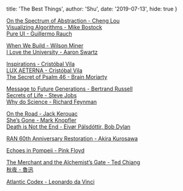 
  title: 'The Best Things',
  author: 'Shu',
  date: '2019-07-13',
  hide: true
}


[On the Spectrum of Abstraction - Cheng Lou](https://www.youtube.com/watch?v=mVVNJKv9esE)  
[Visualizing Algorithms - Mike Bostock](https://bost.ocks.org/mike/algorithms)   
[Pure UI - Guillermo Rauch](https://rauchg.com/2015/pure-ui)

[When We Build - Wilson Miner](https://vimeo.com/34017777)  
[I Love the University - Aaron Swartz](http://www.aaronsw.com/weblog/visitingmit)

[Inspirations - Cristóbal Vila](https://www.youtube.com/watch?v=oVthC6neqVc)  
[LUX AETERNA - Cristóbal Vila](https://www.youtube.com/watch?v=g9Hya2MdVUQ)  
[The Secret of Psalm 46 - Brain Moriarty](http://ludix.com/moriarty/psalm46.html)

[Message to Future Generations - Bertrand Russell](https://www.youtube.com/watch?v=ihaB8AFOhZo)  
[Secrets of Life - Steve Jobs](https://www.youtube.com/watch?v=kYfNvmF0Bqw)  
[Why do Science - Richard Feynman](https://www.youtube.com/watch?v=WdSerqgb-d0)

[On the Road - Jack Kerouac](https://www.youtube.com/watch?v=XQmEL4jKyb0)  
[She’s Gone - Mark Knopfler](https://www.youtube.com/watch?v=b_aN8strqNM)  
[Death is Not the End - Eivør Pálsdóttir, Bob Dylan](https://www.youtube.com/watch?v=jczAZVZ1Mx8)

[RAN 60th Anniversary Restoration - Akira Kurosawa](https://www.youtube.com/watch?v=YwP_kXyd-Rw)

[Echoes in Pompeii - Pink Floyd](https://www.youtube.com/watch?v=y-E7_VHLvkE)

[The Merchant and the Alchemist’s Gate - Ted Chiang](https://en.wikipedia.org/wiki/The_Merchant_and_the_Alchemist%27s_Gate)  
[秋夜 - 魯迅](https://zh.wikisource.org/wiki/%E7%A7%8B%E5%A4%9C_(%E9%AD%AF%E8%BF%85))

[Atlantic Codex - Leonardo da Vinci](https://artsandculture.google.com/asset/atlantic-codex-codex-atlanticus-f-455-recto/TgF-n0HotpLrxA)  
